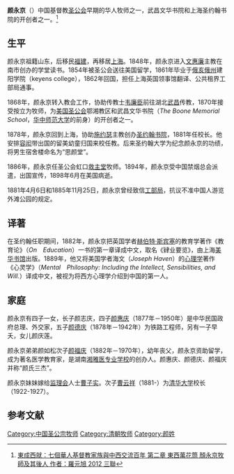 '''颜永京'''（{{bd|1838年||1898年|6月}}）中国基督教[[圣公会|圣公会]]早期的华人牧师之一，武昌文华书院和上海圣约翰书院的开创者之一。<ref>[https://www.superbookcity.com/media/mconnect_uploadfiles/9/7/9789620431890fp.pdf 東成西就：七個華人基督教家族與中西交流百年 第二章 東西萬花筒 顏永京牧師及其後人 作者：羅元旭 2012 三聯]</ref>

==生平==
颜永京祖籍山东，后移民[[福建|福建]]，再移居[[上海|上海]]。1848年，颜永京进入[[文惠廉|文惠廉]]主教在南市创办的学堂读书。1854年被圣公会送往美国留学，1861年毕业于[[俄亥俄州|俄亥俄州]]建阳学院（keyens college），1862年回国，担任上海英国领事馆翻译、公共租界工部局通事。

1868年，颜永京转入教会工作，协助传教士[[韦廉臣|韦廉臣]]前往湖北[[武昌|武昌]]传教，1870年接受按立为牧师，为[[美国圣公会|美国圣公会]]鄂湘教区和武昌文华书院（''The Boone Memorial School''，[[华中师范大学|华中师范大学]]的前身）的开创者之一。

1878年，颜永京回到上海，协助[[施约瑟|施约瑟]]主教创办[[圣约翰大学_(上海)|圣约翰书院]]，1881年任校长。他安排[[容闳|容闳]]带出国的留美幼童归国来校任教。后来圣约翰大学为纪念颜永京的功绩，将男生宿舍楼命名为“思颜堂”。

1886年，颜永京任圣公会虹口[[救主堂_(上海)|救主堂]]牧师。1894年，颜永京受中国禁烟总会派遣，出国宣传，1898年6月在美国病逝。

1881年4月6日和1885年11月25日，颜永京曾经致信[[工部局|工部局]]，抗议不准中国人游览外滩公园的规定。

== 译著 ==
在圣约翰任职期间，1882年，颜永京把英国学者[[赫伯特·斯宾塞|赫伯特·斯宾塞]]的教育学著作《教育论》（''On　Education''）一书的第一章译成中文，取名《肄业要览》，由上海[[美华书馆|美华书馆]]出版。1889年，他又将美国学者海文（''Joseph Haven''）的[[心理学|心理学]]著作《心灵学》（''Mental　Philosophy: Including the Intellect, Sensibilities, and Will.''）译成中文，被视为将西方心理学介绍到中国的第一人。

== 家庭 ==
颜永京有四子一女，长子颜志庆，四子[[颜惠庆|颜惠庆]]（1877年－1950年）是中华民国政府总理、外交家，五子[[颜德庆|颜德庆]]（1878年－1942年）为铁路工程师，另有一子早夭，女儿颜庆莲。

颜永京弟弟颜如松次子[[颜福庆|颜福庆]]（1882年－1970年），幼年丧父，颜永京资助留学，成为著名医学教育家，是湖南[[湘雅医学院|湘雅医专业学校]]的创办人。颜惠庆、颜德庆、颜福庆并称“颜氏三杰”。

颜永京妹妹嫁给[[监理会|监理会]]人士[[曹子实|曹子实]]。次子[[曹云祥|曹云祥]]（1881-）为[[清华大学|清华大学]]校长（1922-1927）。

== 参考文献 ==
{{Reflist}}

[[Category:中国圣公宗牧师|Category:中国圣公宗牧师]]
[[Category:清朝牧师|Category:清朝牧师]]
[[Category:颜姓|Category:颜姓]]